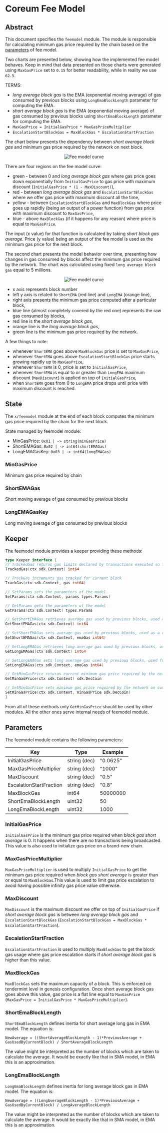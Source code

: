 # Coreum Fee Model

## Abstract

This document specifies the `feemodel` module. The module is responsible for calculating minimum gas
price required by the chain based on the [parameters](#parameters) of fee model.

Two charts are presented below, showing how the implemented fee model behaves. Keep in mind that
data presented on those charts were generated using `MaxGasPrice` set to `0.15` for better
readability, while in reality we use `62.5`.

TERMS:

-   _long average block gas_ is the EMA (exponential moving average) of gas consumed by previous
    blocks using `LongEmaBlockLength` parameter for computing the EMA.
-   _short average block gas_ is the EMA (exponential moving average) of gas consumed by previous
    blocks using `ShortEmaBlockLength` parameter for computing the EMA.
-   `MaxGasPrice = InitialGasPrice * MaxGasPriceMultiplier`
-   `EscalationStartBlockGas = MaxBlockGas * EscalationStartFraction`

The chart below presents the dependency between _short average block gas_ and minimum gas price
required by the network on next block.

<center className="my-10">
    <img src="/images/modules/coreum-fee-model/curve.png" alt="Fee model curve" />
</center>

There are four regions on the fee model curve:

-   green - between 0 and _long average block gas_ where gas price goes down exponentially from
    `InitialGasPrice` to gas price with maximum discount (`InitialGasPrice * (1 - MaxDiscount)`),
-   red - between _long average block gas_ and `EscalationStartBlockGas` where we offer gas price
    with maximum discount all the time,
-   yellow - between `EscalationStartBlockGas` and `MaxBlockGas` where price goes up rapidly (being
    an output of a power function) from gas price with maximum discount to `MaxGasPrice`,
-   blue - above `MaxBlockGas` (if it happens for any reason) where price is equal to `MaxGasPrice`.

The input (x value) for that function is calculated by taking _short block gas average_. Price (y
value) being an output of the fee model is used as the minimum gas price for the next block.

The second chart presents the model behavior over time, presenting how changes in gas consumed by
blocks affect the minimum gas price required by the network. The chart was calculated using fixed
`long average block gas` equal to 5 millions.

<center className="my-10">
    <img src="/images/modules/coreum-fee-model/time_series.png" alt="Fee model curve" />
</center>

-   x axis represents block number
-   left y axis is related to `ShortEMA` (red line) and `LongEMA` (orange line),
-   right axis presents the minimum gas price computed after a particular block,
-   blue line (almost completely covered by the red one) represents the raw gas consumed by blocks,
-   red line is the _short average block gas_,
-   orange line is the _long average block gas_,
-   green line is the minimum gas price required by the network.

A few things to note:

-   whenever `ShortEMA` goes above `MaxBlockGas` price is set to `MaxGasPrice`,
-   whenever `ShortEMA` goes above `EscalationStartBlockGas` price starts growing rapidly up to
    `MaxGasPrice`,
-   whenever `ShortEMA` is 0, price is set to `InitialGasPrice`,
-   whenever `ShortEMA` is equal to or greater than `LongEMA` maximum discount (`MaxDiscount`) is
    applied on top of `InitialGasPrice`,
-   when `ShortEMA` goes from 0 to `LongEMA` price drops until price with maximum discount is
    reached.

## State

The `x/feemodel` module at the end of each block computes the minimum gas price required by the
chain for the next block.

State managed by feemodel module:

-   MinGasPrice: `0x01 | -> string(minGasPrice)`
-   ShortEMAGas: `0x02 | -> int64(shortEMAGas)`
-   LongEMAGasKey: `0x03 | -> int64(longEMAGas)`

### MinGasPrice

Minimum gas price required by chain

### ShortEMAGas

Short moving average of gas consumed by previous blocks

### LongEMAGasKey

Long moving average of gas consumed by previous blocks

## Keeper

The feemodel module provides a keeper providing these methods:

```go
type Keeper interface {
// TrackedGas returns gas limits declared by transactions executed so far in current block
TrackedGas(ctx sdk.Context) int64

// TrackGas increments gas tracked for current block
TrackGas(ctx sdk.Context, gas int64)

// SetParams sets the parameters of the model
SetParams(ctx sdk.Context, params types.Params)

// GetParams gets the parameters of the model
GetParams(ctx sdk.Context) types.Params

// GetShortEMAGas retrieves average gas used by previous blocks, used as a representation of smoothed gas used by latest block
GetShortEMAGas(ctx sdk.Context) int64

// SetShortEMAGas sets average gas used by previous blocks, used as a representation of smoothed gas used by latest block
SetShortEMAGas(ctx sdk.Context, emaGas int64)

// GetLongEMAGas retrieves long average gas used by previous blocks, used for determining average block load where maximum discount is applied
GetLongEMAGas(ctx sdk.Context) int64

// SetLongEMAGas sets long average gas used by previous blocks, used for determining average block load where maximum discount is applied
SetLongEMAGas(ctx sdk.Context, emaGas int64)

// GetMinGasPrice returns current minimum gas price required by the network
GetMinGasPrice(ctx sdk.Context) sdk.DecCoin

// SetMinGasPrice sets minimum gas price required by the network on current block
SetMinGasPrice(ctx sdk.Context, minGasPrice sdk.DecCoin)
}
```

From all of these methods only `GetMinGasPrice` should be used by other modules. All the other ones
serve internal needs of feemodel module.

<a id="parameters"></a>

## Parameters

The feemodel module contains the following parameters:

| Key                     | Type         | Example  |
| ----------------------- | ------------ | -------- |
| InitialGasPrice         | string (dec) | "0.0625" |
| MaxGasPriceMultiplier   | string (dec) | "1000"   |
| MaxDiscount             | string (dec) | "0.5"    |
| EscalationStartFraction | string (dec) | "0.8"    |
| MaxBlockGas             | int64        | 50000000 |
| ShortEmaBlockLength     | uint32       | 50       |
| LongEmaBlockLength      | uint32       | 1000     |

### InitialGasPrice

`InitialGasPrice` is the minimum gas price required when _block gas short average_ is 0. It happens
when there are no transactions being broadcasted. This value is also used to initialize gas price on
a brand-new chain.

### MaxGasPriceMultiplier

`MaxGasPriceMultiplier` is used to multiply `InitialGasPrice` to get the minimum gas price required
when _block gas short average_ is greater than or equal to `MaxBlockGas`.This value is used to limit
gas price escalation to avoid having possible infinity gas price value otherwise.

### MaxDiscount

`MaxDiscount` is the maximum discount we offer on top of `InitialGasPrice` if _short average block
gas_ is between _long average block gas_ and `EscalationStartBlockGas`
(`EscalationStartBlockGas = MaxBlockGas * EscalationStartFraction`).

### EscalationStartFraction

`EscalationStartFraction` is used to multiply `MaxBlockGas` to get the block gas usage where gas
price escalation starts if _short average block gas_ is higher than this value.

### MaxBlockGas

`MaxBlockGas` sets the maximum capacity of a block. This is enforced on tendermint level in genesis
configuration. Once short average block gas goes above this value, gas price is a flat line equal to
`MaxGasPrice` (`MaxGasPrice = InitialGasPrice * MaxGasPriceMultiplier`).

### ShortEmaBlockLength

`ShortEmaBlockLength` defines inertia for short average long gas in EMA model. The equation is:

`NewAverage = ((ShortAverageBlockLength - 1)*PreviousAverage + GasUsedByCurrentBlock) / ShortAverageBlockLength`

The value might be interpreted as the number of blocks which are taken to calculate the average. It
would be exactly like that in SMA model, in EMA this is an approximation.

### LongEmaBlockLength

`LongEmaBlockLength` defines inertia for long average block gas in EMA model. The equation is:

`NewAverage = ((LongAverageBlockLength - 1)*PreviousAverage + GasUsedByCurrentBlock) / LongAverageBlockLength`

The value might be interpreted as the number of blocks which are taken to calculate the average. It
would be exactly like that in SMA model, in EMA this is an approximation.
